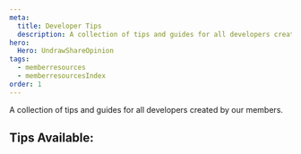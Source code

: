 ```yaml
---
meta:
  title: Developer Tips
  description: A collection of tips and guides for all developers created by our members.
hero:
  Hero: UndrawShareOpinion
tags:
  - memberresources
  - memberresourcesIndex
order: 1
---
```



<TextContainer background="light" showBackToTopLink={false}>

<LeadText>

A collection of tips and guides for all developers created by our members.

</LeadText>

</TextContainer>

<TextContainer showBackToTopLink={false}>

## Tips Available:

<FileIndex subDirectory="resources/developer-resources/developer-tips" />

</TextContainer>
